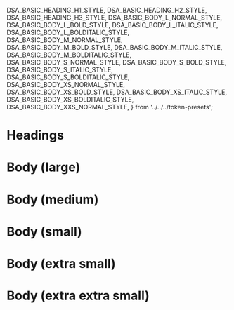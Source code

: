  DSA_BASIC_HEADING_H1_STYLE,
  DSA_BASIC_HEADING_H2_STYLE,
  DSA_BASIC_HEADING_H3_STYLE,
  DSA_BASIC_BODY_L_NORMAL_STYLE,
  DSA_BASIC_BODY_L_BOLD_STYLE,
  DSA_BASIC_BODY_L_ITALIC_STYLE,
  DSA_BASIC_BODY_L_BOLDITALIC_STYLE,
  DSA_BASIC_BODY_M_NORMAL_STYLE,
  DSA_BASIC_BODY_M_BOLD_STYLE,
  DSA_BASIC_BODY_M_ITALIC_STYLE,
  DSA_BASIC_BODY_M_BOLDITALIC_STYLE,
  DSA_BASIC_BODY_S_NORMAL_STYLE,
  DSA_BASIC_BODY_S_BOLD_STYLE,
  DSA_BASIC_BODY_S_ITALIC_STYLE,
  DSA_BASIC_BODY_S_BOLDITALIC_STYLE,
  DSA_BASIC_BODY_XS_NORMAL_STYLE,
  DSA_BASIC_BODY_XS_BOLD_STYLE,
  DSA_BASIC_BODY_XS_ITALIC_STYLE,
  DSA_BASIC_BODY_XS_BOLDITALIC_STYLE,
  DSA_BASIC_BODY_XXS_NORMAL_STYLE,
} from '../../../token-presets';

<Meta title="Design Tokens/Presets/Basic" />

# Headings

<PresetsDocBlock name="H1" preset={DSA_BASIC_HEADING_H1_STYLE} />

<PresetsDocBlock name="H2" preset={DSA_BASIC_HEADING_H2_STYLE} />

<PresetsDocBlock name="H3" preset={DSA_BASIC_HEADING_H3_STYLE} />

# Body (large)

<PresetsDocBlock name="Normal" preset={DSA_BASIC_BODY_L_NORMAL_STYLE} />

<PresetsDocBlock name="Bold" preset={DSA_BASIC_BODY_L_BOLD_STYLE} />

<PresetsDocBlock name="Italic" preset={DSA_BASIC_BODY_L_ITALIC_STYLE} />

<PresetsDocBlock
  name="Bold & Italic"
  preset={DSA_BASIC_BODY_L_BOLDITALIC_STYLE}
/>

# Body (medium)

<PresetsDocBlock name="Normal" preset={DSA_BASIC_BODY_M_NORMAL_STYLE} />

<PresetsDocBlock name="Bold" preset={DSA_BASIC_BODY_M_BOLD_STYLE} />

<PresetsDocBlock name="Italic" preset={DSA_BASIC_BODY_M_ITALIC_STYLE} />

<PresetsDocBlock
  name="Bold & Italic"
  preset={DSA_BASIC_BODY_M_BOLDITALIC_STYLE}
/>

# Body (small)

<PresetsDocBlock name="Normal" preset={DSA_BASIC_BODY_S_NORMAL_STYLE} />

<PresetsDocBlock name="Bold" preset={DSA_BASIC_BODY_S_BOLD_STYLE} />

<PresetsDocBlock name="Italic" preset={DSA_BASIC_BODY_S_ITALIC_STYLE} />

<PresetsDocBlock
  name="Bold & Italic"
  preset={DSA_BASIC_BODY_S_BOLDITALIC_STYLE}
/>

# Body (extra small)

<PresetsDocBlock name="Normal" preset={DSA_BASIC_BODY_XS_NORMAL_STYLE} />

<PresetsDocBlock name="Bold" preset={DSA_BASIC_BODY_XS_BOLD_STYLE} />

<PresetsDocBlock name="Italic" preset={DSA_BASIC_BODY_XS_ITALIC_STYLE} />

<PresetsDocBlock
  name="Bold & Italic"
  preset={DSA_BASIC_BODY_XS_BOLDITALIC_STYLE}
/>

# Body (extra extra small)

<PresetsDocBlock name="Normal" preset={DSA_BASIC_BODY_XXS_NORMAL_STYLE} />
